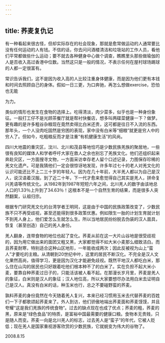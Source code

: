 ```yaml
---
---
---
```

title: 荞麦复仇记
---




有一种看起来很古怪，但却实际存在的社会现象，那就是愈常做运动的人通常要比没有任何运动的人有钱。不信的话，你去问问酒楼清洁和垃圾站的工作人员，看他们平常都做些什么运动；要不就去各种健身中心做个调查，瞧瞧里头那些做瑜伽的人是否收入高过香港中位数。当然这只是一般的情况，不表示任何在屋村球场踢球的人都一定很富有。

常识告诉我们，这不是因为收入高的人比较注重身体健康，而是因为他们更有本钱和时间去照顾自己的身体。假如一日三更，为口奔驰，再怎么想做exercise，恐怕也无能

为力。

类似的情形也发生在食物的选择上。吃得清淡，肉少菜多，似乎也是一种身份象征。一般打工仔不是光顾茶餐厅就是帮衬快餐店，想多叫两碟菜健康一下？做梦。更有趣的是许多粗谷杂粮现在竟然卖得比白米还贵，这可都是往日不入流的东西。那年头，一个人没肉吃固然是穷困的表现，家中没有白米等“细粮”就更是穷人中的穷人了。但如今，吃粗粮反而才是注重“有机健康生活”的风尚。

四川大地震的重灾区，汶川、北川和茂县等地恰巧是少数民族羌族的聚居地，一些很有良知的媒体人和学者呼吁大家在救人之余也别忘了羌族文化。他们还组织起来奔赴灾区，一方面搜寻文物，一方面采访幸存老人留个口述记录，力图保存珍稀的羌文化遗产。可是我猜他们一定会很惊讶地发现，许多年过七十的老人对羌文化的认识可能还比不上二三十岁的年轻人。因为在几十年前，大半羌人都以为自己是汉人，说汉语着汉服。到了近二十年，下一代才愈来愈觉得自己其实是羌人，拼命复兴羌语等传统文化。从1982年到1987年短短六年之间，北川羌人的数字由该地总人口的1.33％上升到了34.63％！这根本不是一个自然生育的结果，而是很多人突然翻案，认祖归宗。

根据专门研究羌文化的台湾学者王明珂，这是由于中国的民族政策改变了，少数民族不只不再受歧视，甚至还能得到很多政策优惠。例如限生一胎的计划生育就计划不到羌人身上，他们爱怎么生就怎么生。所以当地居民纷纷脱去伪装的汉人面具，恢复（甚至创造）自己的羌人身份。

羌人翻身，连带食物的地位也起了变化。荞麦从前在这一大片山谷地是很受歧视的，因为用它做出来的面团又粗又黑，大家都觉得不如大米小麦那么细致洁白。而且荞麦耐寒，特别适合这种山区地形，一年能收成两次；因此反被视为山上“蛮人”才要吃的主粮。从清朝到20世纪中叶，这里的居民不断汉化。不完全是汉人文化果然高尚，值得学习，更是因为汉化才能避免歧视。既然平地汉人都吃白米，那么住在山沟的居民也只好跟着吃他们根本种不了的白米了。实在负担不起大米小麦，要靠自种荞麦过日子的，只能活该被人看不起。在那漫长岁月里，荞麦是羌人的象征，白米则是汉人的象征；汉人地位高，所以大家要想尽办法用白米去证明自己是汉人。真没有白米的话，种玉米也行，总之不要碰野蛮的荞麦。

孰料荞麦的身份竟然在今天随着羌人复兴，本来已经习惯用玉米去代替荞麦的百姓们一下子都歌颂起荞麦来了。外人到访，他们骄傲地端出荞麦面和荞麦馍馍，并且夸耀“这是我们羌族的传统食物”。过去的缺点现在也成了优点；荞麦的粗，荞麦的黑，原来是“绿色食品”的特质，是富裕中国最需要的健康口粮。食物本无贵贱，只是随人而变。荞麦一向是北川羌人的标志，过去羌人是“蛮子”的年代，它被人贬低；现在羌人是国家重视游客欣赏的少数民族，它就蜕变为伟大的谷物了。





2008.8.15